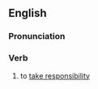 ==English==

===Pronunciation===
{{IPA|/mænʌp/}}

===Verb===
{{en-verb|inf=[[man]] [[up]]|mans up|manning up|manned up}}

# {{idiom}} to [[take responsibility]]